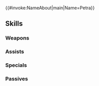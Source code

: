 {{#invoke:NameAbout|main|Name=Petra}}{{HeroPage Tabs}}
{{Hero Infobox
|Name=Petra
|Title=Princess of Brigid
|GrowthModifier=Gen 3
|WeaponType=Blue Dagger
|Origin=Fire Emblem: Three Houses
|Gender=Female
|MoveType=Flying
|actorJP=石上静香
|actorEN=Faye Mata
|artist=Azusa
|additionDate=August 6, 2019
|releaseDate=August 7, 2019
|poolDate=August 28, 2019
|randomStartTime=2019-09-07T07:00:00Z
|poolRarities=5
|TagID=ペトラ
|InternalID=407
|Properties=tiara,specRate_202202
|cv1=12
|cv2=200800
|description=Granddaughter of the king of Brigid, a vassal state of the Empire. Although her speech is not perfect, she gives her all in everything she does. Appears in Fire Emblem: Three Houses.
}}
{{Stats Page
|Lv1HP=18|Lv1ATK=6|Lv1SPD=10|Lv1DEF=6|Lv1RES=5
|GRHP=50|GRATK=60|GRSPD=65|GRDEF=45|GRRES=35
}}
==Skills==
===Weapons===
{{Weapons Table
|weapon1=Iron Dagger
|weapon1Default=1
|weapon1Unlock=1
|weapon2=Steel Dagger
|weapon2Default=3
|weapon2Unlock=2
|weapon3=Silver Dagger
|weapon3Default=4
|weapon3Unlock=3
|weapon4=Hunting Blade
|weapon4Default=5
|weapon4Unlock=5
}}
===Assists===
{{Assists Table
}}
===Specials===
{{Specials Table
|special1=New Moon
|special1Default=4
|special1Unlock=3
|special2=Luna
|special2Default=
|special2Unlock=4
}}
===Passives===
{{Passives Table
|passiveA1=Atk/Spd Form 1
|passiveA2=Atk/Spd Form 2
|passiveA3=Atk/Spd Form 3
|passiveA1Unlock=3
|passiveA2Unlock=4
|passiveA3Unlock=5
|passiveB1=Aerobatics 1
|passiveB2=Aerobatics 2
|passiveB3=Aerobatics 3
|passiveB1Unlock=1
|passiveB2Unlock=2
|passiveB3Unlock=4
|passiveC1=Ground Orders 1
|passiveC2=Ground Orders 2
|passiveC3=Ground Orders 3
|passiveC1Unlock=3
|passiveC2Unlock=4
|passiveC3Unlock=5
}}
{{Heroes Navbox}}